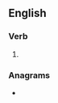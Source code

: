 ==English==

===Verb===
{{head|en|verb form}}

# {{en-third-person singular of|nitpick}}

===Anagrams===
* {{anagrams|en|a=ciiknpst|stickpin}}